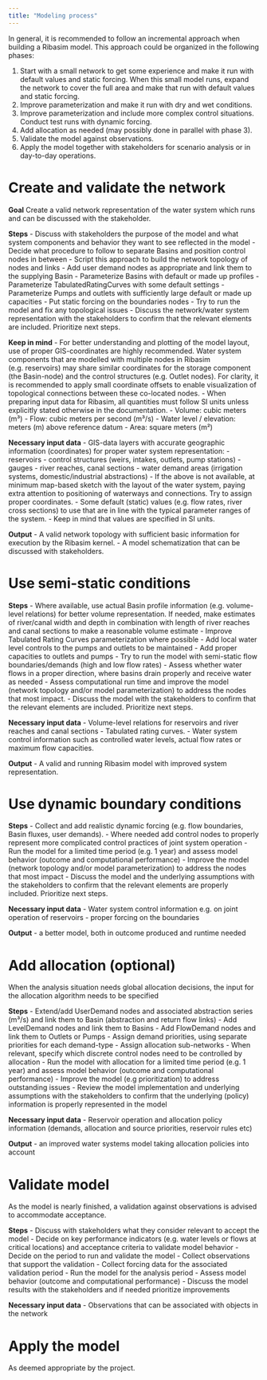 ```yaml
---
title: "Modeling process"
---
```


In general, it is recommended to follow an incremental approach when building a Ribasim model. This approach could be organized in the following phases:

1. Start with a small network to get some experience and make it run with default values and static forcing. When this small model runs, expand the network to cover the full area and make that run with default values and static forcing.
2. Improve parameterization and make it run with dry and wet conditions.
3. Improve parameterization and include more complex control situations. Conduct test runs with dynamic forcing.
4. Add allocation as needed (may possibly done in parallel with phase 3).
5. Validate the model against observations.
6. Apply the model together with stakeholders for scenario analysis or in day-to-day operations.

# Create and validate the network

**Goal**
Create a valid network representation of the water system which runs and can be discussed with the stakeholder.

**Steps**
- Discuss with stakeholders the purpose of the model and what system components and behavior they want to see reflected in the model
- Decide what procedure to follow to separate Basins and position control nodes in between
- Script this approach to build the network topology of nodes and links
- Add user demand nodes as appropriate and link them to the supplying Basin
- Parameterize Basins with default or made up profiles
- Parameterize TabulatedRatingCurves with some default settings
- Parameterize Pumps and outlets with sufficiently large default or made up capacities
- Put static forcing on the boundaries nodes
- Try to run the model and fix any topological issues
- Discuss the network/water system representation with the stakeholders to confirm that the relevant elements are included. Prioritize next steps.

**Keep in mind**
- For better understanding and plotting of the model layout, use of proper GIS-coordinates are highly recommended. Water system components that are modelled with multiple nodes in Ribasim (e.g. reservoirs) may share similar coordinates for the storage component (the Basin-node) and the control structures (e.g. Outlet nodes). For clarity, it is recommended to apply small coordinate offsets to enable visualization of topological connections between these co-located nodes.
- When preparing input data for Ribasim, all quantities must follow SI units unless explicitly stated otherwise in the documentation.
  - Volume: cubic meters (m³)
  - Flow: cubic meters per second (m³/s)
  - Water level / elevation: meters (m) above reference datum
  - Area: square meters (m²)

**Necessary input data**
- GIS-data layers with accurate geographic information (coordinates) for proper water system representation:
  - reservoirs
  - control structures (weirs, intakes, outlets, pump stations)
  - gauges
  - river reaches, canal sections
  - water demand areas (irrigation systems, domestic/industrial abstractions)
- If the above is not available, at minimum map-based sketch with the layout of the water system, paying extra attention to positioning of waterways and connections. Try to assign proper coordinates.
- Some default (static) values (e.g. flow rates, river cross sections) to use that are in line with the typical parameter ranges of the system.
- Keep in mind that values are specified in SI units.

**Output**
- A valid network topology with sufficient basic information for execution by the Ribasim kernel.
- A model schematization that can be discussed with stakeholders.

# Use semi-static conditions

**Steps**
- Where available, use actual Basin profile information (e.g. volume-level relations) for better volume representation. If needed, make estimates of river/canal width and depth in combination with length of river reaches and canal sections to make a reasonable volume estimate
- Improve Tabulated Rating Curves parameterization where possible
- Add local water level controls to the pumps and outlets to be maintained
- Add proper capacities to outlets and pumps
- Try to run the model with semi-static flow boundaries/demands (high and low flow rates)
- Assess whether water flows in a proper direction, where basins drain properly and receive water as needed
- Assess computational run time and improve the model (network topology and/or model parameterization) to address the nodes that most impact.
- Discuss the model with the stakeholders to confirm that the relevant elements are included. Prioritize next steps.

**Necessary input data**
- Volume-level relations for reservoirs and river reaches and canal sections
- Tabulated rating curves.
- Water system control information such as controlled water levels, actual flow rates or maximum flow capacities.

**Output**
- A valid and running Ribasim model with improved system representation.

# Use dynamic boundary conditions

**Steps**
- Collect and add realistic dynamic forcing (e.g. flow boundaries, Basin fluxes, user demands).
- Where needed add control nodes to properly represent more complicated control practices of joint system operation
- Run the model for a limited time period (e.g. 1 year) and assess model behavior (outcome and computational performance)
- Improve the model (network topology and/or model parameterization) to address the nodes that most impact
- Discuss the model and the underlying assumptions with the stakeholders to confirm that the relevant elements are properly included. Prioritize next steps.

**Necessary input data**
- Water system control information e.g. on joint operation of reservoirs
- proper forcing on the boundaries

**Output**
- a better model, both in outcome produced and runtime needed

# Add allocation (optional)

When the analysis situation needs global allocation decisions, the input for the allocation algorithm needs to be specified

**Steps**
- Extend/add UserDemand nodes and associated abstraction series (m³/s) and link them to Basin (abstraction and return flow links)
- Add LevelDemand nodes and link them to Basins
- Add FlowDemand nodes and link them to Outlets or Pumps
- Assign demand priorities, using separate priorities for each demand-type
- Assign allocation sub-networks
- When relevant, specify which discrete control nodes need to be controlled by allocation
- Run the model with allocation for a limited time period (e.g. 1 year) and assess model behavior (outcome and computational performance)
- Improve the model (e.g prioritization) to address outstanding issues
- Review the model implementation and underlying assumptions with the stakeholders to confirm that the underlying (policy) information is properly represented in the model

**Necessary input data**
- Reservoir operation and allocation policy information (demands, allocation and source priorities, reservoir rules etc)

**Output**
- an improved water systems model taking allocation policies into account

# Validate model

As the model is nearly finished, a validation against observations is advised to accommodate acceptance.

**Steps**
- Discuss with stakeholders what they consider relevant to accept the model
- Decide on key performance indicators (e.g. water levels or flows at critical locations) and acceptance criteria to validate model behavior
- Decide on the period to run and validate the model
- Collect observations that support the validation
- Collect forcing data for the associated validation period
- Run the model for the analysis period
- Assess model behavior (outcome and computational performance)
- Discuss the model results with the stakeholders and if needed prioritize improvements

**Necessary input data**
- Observations that can be associated with objects in the network

# Apply the model

As deemed appropriate by the project.
